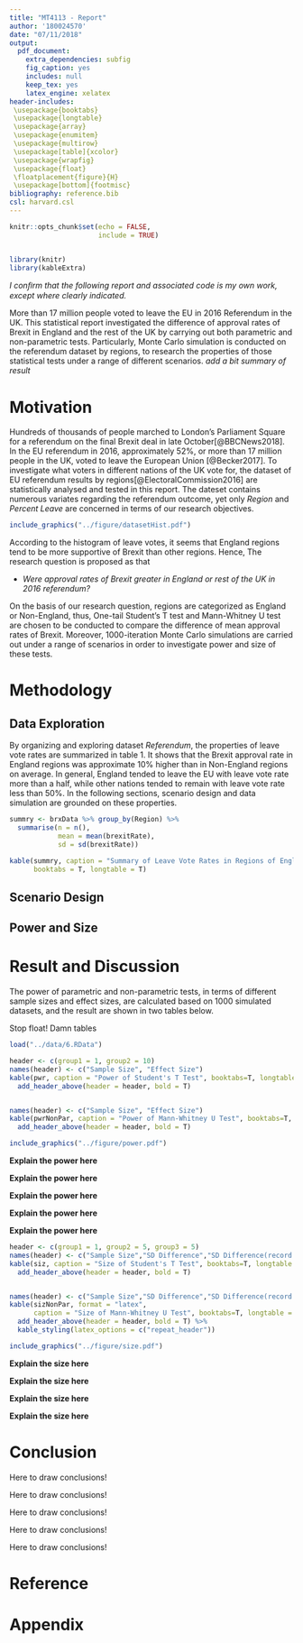 ```yaml
---
title: "MT4113 - Report"
author: '180024570'
date: "07/11/2018"
output:
  pdf_document:
    extra_dependencies: subfig
    fig_caption: yes
    includes: null
    keep_tex: yes
    latex_engine: xelatex
header-includes:
 \usepackage{booktabs}
 \usepackage{longtable}
 \usepackage{array}
 \usepackage{enumitem} 
 \usepackage{multirow}
 \usepackage[table]{xcolor}
 \usepackage{wrapfig}
 \usepackage{float}
 \floatplacement{figure}{H}
 \usepackage[bottom]{footmisc}
bibliography: reference.bib
csl: harvard.csl
---
```


```r
knitr::opts_chunk$set(echo = FALSE,
                      include = TRUE)


library(knitr)
library(kableExtra)
```

*I conﬁrm that the following report and associated code is my own work, except where clearly indicated.*


\newpage

\section*{\centering Abstract}

More than 17 million people voted to leave the EU in 2016 Referendum in the UK. This statistical report investigated the difference of approval rates of Brexit in England and the rest of the UK by carrying out both parametric and non-parametric tests. Particularly, Monte Carlo simulation is conducted on the referendum dataset by regions, to research the properties of those statistical tests under a range of different scenarios. *add a bit summary of result*

\newpage
# Motivation

Hundreds of thousands of people marched to London's Parliament Square for a referendum on the final Brexit deal in late October[@BBCNews2018]. In the EU referendum in 2016, approximately 52%, or more than 17 million people in the UK, voted to leave the European Union [@Becker2017]. To investigate what voters in different nations of the UK vote for, the dataset of EU referendum results by regions[@ElectoralCommission2016] are statistically analysed and tested in this report. The dateset contains numerous variates regarding the referendum outcome, yet only *Region* and *Percent Leave* are concerned in terms of our research objectives.

```r
include_graphics("../figure/datasetHist.pdf")
```


According to the histogram of leave votes, it seems that England regions tend to be more supportive of Brexit than other regions. Hence, The research question is proposed as that

- *Were approval rates of Brexit greater in England or rest of the UK in 2016 referendum?*

On the basis of our research question, regions are categorized as England or Non-England, thus, One-tail Student's T test and Mann-Whitney U test are chosen to be conducted to compare the difference of mean approval rates of Brexit. Moreover, 1000-iteration Monte Carlo simulations are carried out under a range of scenarios in order to investigate power and size of these tests.

# Methodology

## Data Exploration

By organizing and exploring dataset *Referendum*, the properties of leave vote rates are summarized in table 1. It shows that the Brexit approval rate in England regions was approximate 10% higher than in Non-England regions on average. In general, England tended to leave the EU with leave vote rate more than a half, while other nations tended to remain with leave vote rate less than 50%. In the following sections, scenario design and data simulation are grounded on these properties.

```r
summry <- brxData %>% group_by(Region) %>% 
  summarise(n = n(),
            mean = mean(brexitRate),
            sd = sd(brexitRate))

kable(summry, caption = "Summary of Leave Vote Rates in Regions of England and Non-England",
      booktabs = T, longtable = T)
```


## Scenario Design

## Power and Size


# Result and Discussion

The power of parametric and non-parametric tests, in terms of different sample sizes and effect sizes, are calculated based on 1000 simulated datasets, and the result are shown in two tables below.

Stop float! Damn tables

```r
load("../data/6.RData")

header <- c(group1 = 1, group2 = 10)
names(header) <- c("Sample Size", "Effect Size")
kable(pwr, caption = "Power of Student's T Test", booktabs=T, longtable = T) %>% 
  add_header_above(header = header, bold = T)


names(header) <- c("Sample Size", "Effect Size")
kable(pwrNonPar, caption = "Power of Mann-Whitney U Test", booktabs=T, longtable = T) %>% 
  add_header_above(header = header, bold = T)

```



```r
include_graphics("../figure/power.pdf")
```

**Explain the power here**

**Explain the power here**

**Explain the power here**

**Explain the power here**

**Explain the power here**

```r
header <- c(group1 = 1, group2 = 5, group3 = 5)
names(header) <- c("Sample Size","SD Difference","SD Difference(record round to 0)")
kable(siz, caption = "Size of Student's T Test", booktabs=T, longtable = T) %>% 
  add_header_above(header = header, bold = T)


names(header) <- c("Sample Size","SD Difference","SD Difference(record round to 0)")
kable(sizNonPar, format = "latex",
      caption = "Size of Mann-Whitney U Test", booktabs=T, longtable = T) %>% 
  add_header_above(header = header, bold = T) %>% 
  kable_styling(latex_options = c("repeat_header"))

```



```r
include_graphics("../figure/size.pdf")
```


**Explain the size here**

**Explain the size here**

**Explain the size here**

**Explain the size here**


# Conclusion

Here to draw conclusions! 

Here to draw conclusions! 

Here to draw conclusions! 

Here to draw conclusions! 

Here to draw conclusions! 


\newpage
# Reference

<div id="refs"></div>

# Appendix

